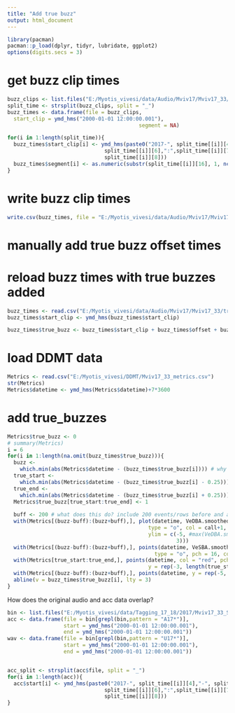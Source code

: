 ```yaml
---
title: "Add true buzz"
output: html_document
---
```



```r
library(pacman)
pacman::p_load(dplyr, tidyr, lubridate, ggplot2)
options(digits.secs = 3)
```


# get buzz clip times
```r
buzz_clips <- list.files("E:/Myotis_vivesi/data/Audio/Mviv17/Mviv17_33/Buzz")
split_time <- strsplit(buzz_clips, split = "_")
buzz_times <- data.frame(file = buzz_clips,
  start_clip = ymd_hms("2000-01-01 12:00:00.001"), 
                                          segment = NA)

for(i in 1:length(split_time)){
  buzz_times$start_clip[i] <- ymd_hms(paste0("2017-", split_time[[i]][4],"-", split_time[[i]][5], " ",
                               split_time[[i]][6],":",split_time[[i]][7], ":", 
                               split_time[[i]][8]))
  buzz_times$segment[i] <- as.numeric(substr(split_time[[i]][16], 1, nchar(split_time[[i]][16])-4))  
}

```

# write buzz clip times
```r
write.csv(buzz_times, file = "E:/Myotis_vivesi/data/Audio/Mviv17/Mviv17_33/truebuzz/Mviv17_33_truebuzz.csv")
```

# manually add true buzz offset times
# reload buzz times with true buzzes added
```r
buzz_times <- read.csv("E:/Myotis_vivesi/data/Audio/Mviv17/Mviv17_33/truebuzz/Mviv17_33_truebuzz_offset.csv", sep = ";")
buzz_times$start_clip <- ymd_hms(buzz_times$start_clip)

buzz_times$true_buzz <- buzz_times$start_clip + buzz_times$offset + buzz_times$segment*0.5

```

# load DDMT data
```r

Metrics <- read.csv("E:/Myotis_vivesi/DDMT/Mviv17_33_metrics.csv")
str(Metrics)
Metrics$datetime <- ymd_hms(Metrics$datetime)+7*3600

```

# add true_buzzes
```r
Metrics$true_buzz <- 0
# summary(Metrics)
i = 6
for(i in 1:length(na.omit(buzz_times$true_buzz))){
  buzz <- 
    which.min(abs(Metrics$datetime - (buzz_times$true_buzz[i]))) # why do we subtract buzz_times?
  true_start <- 
    which.min(abs(Metrics$datetime - (buzz_times$true_buzz[i] - 0.25))) # can we just say buzz -0.25?
  true_end <- 
    which.min(abs(Metrics$datetime - (buzz_times$true_buzz[i] + 0.25)))
  Metrics$true_buzz[true_start:true_end] <- 1
  
  buff <- 200 # what does this do? include 200 events/rows before and after buzz?
  with(Metrics[(buzz-buff):(buzz+buff),], plot(datetime, VeDBA.smoothed, cex = 0.5, pch = 16, 
                                             type = "o", col = call+1,
                                             ylim = c(-5, #max(VeDBA.smoothed))
                                                      3)))
  with(Metrics[(buzz-buff):(buzz+buff),], points(datetime, VeSBA.smoothed, cex = 0.5, 
                                               type = "o", pch = 16, col = 4))
  with(Metrics[true_start:true_end,], points(datetime, col = "red", pch = 16,
                                             y = rep(-3, length(true_start:true_end))))
  with(Metrics[(buzz-buff):(buzz+buff),], points(datetime, y = rep(-5, buff*2+1), col = buzz*3))
  abline(v = buzz_times$true_buzz[i], lty = 3)
}
```

How does the original audio and acc data overlap?
```r
bin <- list.files("E:/Myotis_vivesi/data/Tagging_17_18/2017/Mviv17_33_ST")
acc <- data.frame(file = bin[grepl(bin,pattern = "A17*")], 
                  start = ymd_hms("2000-01-01 12:00:00.001"),
                  end = ymd_hms("2000-01-01 12:00:00.001"))
wav <- data.frame(file = bin[grepl(bin,pattern = "U17*")], 
                  start = ymd_hms("2000-01-01 12:00:00.001"),
                  end = ymd_hms("2000-01-01 12:00:00.001"))


acc_split <- strsplit(acc$file, split = "_")
for(i in 1:length(acc)){
  acc$start[i] <- ymd_hms(paste0("2017-", split_time[[i]][4],"-", split_time[[i]][5], " ",
                               split_time[[i]][6],":",split_time[[i]][7], ":", 
                               split_time[[i]][8]))
}

```

